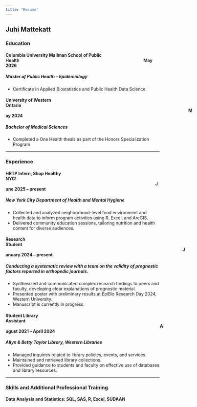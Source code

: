 ```yaml
---
title: "Resume"
---
```

## Juhi Mattekatt 

### Education 
#### Columbia University Mailman School of Public Health<span style="margin-left: 406px;">May 2026 
##### Master of Public Health – Epidemiology

* Certificate in Applied Biostatistics and Public Health Data Science

#### University of Western Ontario<span style="margin-left: 598px;">May 2024
##### Bachelor of Medical Sciences

* Completed a One Health thesis as part of the Honors Specialization Program

---

### Experience 
#### HRTP Intern, Shop Healthy NYC!<span style="margin-left: 490px;">June 2025 – present 
##### New York City Department of Health and Mental Hygiene

* Collected and analyzed neighborhood-level food environment and health data to inform program activities using R, Excel, and ArcGIS. 
* Delivered community education sessions, tailoring nutrition and health content for diverse audiences.

#### Research Student<span style="margin-left: 579px;">January 2024 – present 
##### Conducting a systematic review with a team on the validity of prognostic factors reported in orthopedic journals.

* Synthesized and communicated complex research findings to peers and faculty, developing clear explanations of prognostic material.  
*	Presented poster with preliminary results at EpiBio Research Day 2024, Western University.
*	Manuscript is currently in progress.

#### Student Library Assistant<span style="margin-left: 505px;">August 2021 – April 2024
##### Allyn & Betty Taylor Library, Western Libraries 

*	Managed inquiries related to library policies, events, and services.
*	Maintained and retrieved library collections.
*	Provided guidance to students and faculty on effective use of databases and library resources. 

---

### Skills and Additional Professional Training
#### Data Analysis and Statistics: SQL, SAS, R, Excel, SUDAAN

